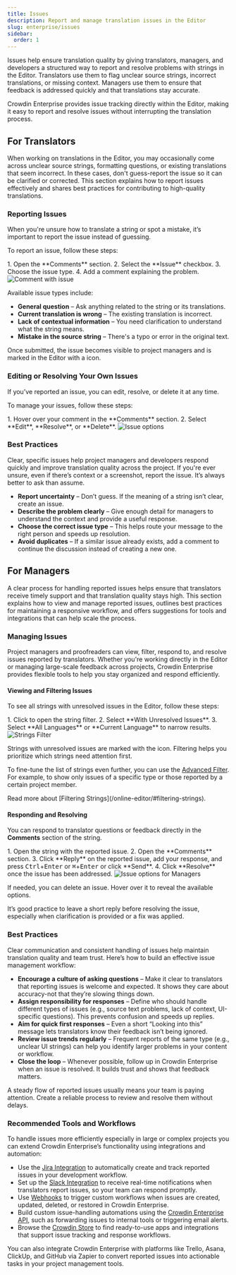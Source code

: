 ```yaml
---
title: Issues
description: Report and manage translation issues in the Editor
slug: enterprise/issues
sidebar:
  order: 1
---
```



Issues help ensure translation quality by giving translators, managers, and developers a structured way to report and resolve problems with strings in the Editor. Translators use them to flag unclear source strings, incorrect translations, or missing context. Managers use them to ensure that feedback is addressed quickly and that translations stay accurate.

Crowdin Enterprise provides issue tracking directly within the Editor, making it easy to report and resolve issues without interrupting the translation process.

## For Translators

When working on translations in the Editor, you may occasionally come across unclear source strings, formatting questions, or existing translations that seem incorrect. In these cases, don't guess-report the issue so it can be clarified or corrected. This section explains how to report issues effectively and shares best practices for contributing to high-quality translations.

### Reporting Issues

When you're unsure how to translate a string or spot a mistake, it’s important to report the issue instead of guessing.

To report an issue, follow these steps:

<Steps>
  1. Open the **Comments** section.
  2. Select the **Issue** checkbox.
  3. Choose the issue type.
  4. Add a comment explaining the problem.
</Steps>

<Image src={commentWithIssue} alt="Comment with issue" />

Available issue types include:

* **General question** – Ask anything related to the string or its translations.
* **Current translation is wrong** – The existing translation is incorrect.
* **Lack of contextual information** – You need clarification to understand what the string means.
* **Mistake in the source string** – There's a typo or error in the original text.

Once submitted, the issue becomes visible to project managers and is marked in the Editor with a <Icon name="mdi:comment-alert-outline" class="inline-icon" /> icon.

### Editing or Resolving Your Own Issues

If you’ve reported an issue, you can edit, resolve, or delete it at any time.

To manage your issues, follow these steps:

<Steps>
  1. Hover over your comment in the **Comments** section.
  2. Select **Edit**, **Resolve**, or **Delete**.
</Steps>

<Image src={issueOptions} alt="Issue options" />

### Best Practices

Clear, specific issues help project managers and developers respond quickly and improve translation quality across the project. If you're ever unsure, even if there’s context or a screenshot, report the issue. It’s always better to ask than assume.

* **Report uncertainty** – Don’t guess. If the meaning of a string isn’t clear, create an issue.
* **Describe the problem clearly** – Give enough detail for managers to understand the context and provide a useful response.
* **Choose the correct issue type** – This helps route your message to the right person and speeds up resolution.
* **Avoid duplicates** – If a similar issue already exists, add a comment to continue the discussion instead of creating a new one.

## For Managers

A clear process for handling reported issues helps ensure that translators receive timely support and that translation quality stays high. This section explains how to view and manage reported issues, outlines best practices for maintaining a responsive workflow, and offers suggestions for tools and integrations that can help scale the process.

### Managing Issues

Project managers and proofreaders can view, filter, respond to, and resolve issues reported by translators. Whether you're working directly in the Editor or managing large-scale feedback across projects, Crowdin Enterprise provides flexible tools to help you stay organized and respond efficiently.

#### Viewing and Filtering Issues

To see all strings with unresolved issues in the Editor, follow these steps:

<Steps>
  1. Click <Icon name="mdi:filter-variant" class="inline-icon" /> to open the string filter.
  2. Select **With Unresolved Issues**.
  3. Select **All Languages** or **Current Language** to narrow results.
</Steps>

<Image src={stringsFilter} alt="Strings Filter" />

Strings with unresolved issues are marked with the <Icon name="mdi:comment-alert-outline" class="inline-icon" /> icon. Filtering helps you prioritize which strings need attention first.

To fine-tune the list of strings even further, you can use the [Advanced Filter](/online-editor/#advanced-filter). For example, to show only issues of a specific type or those reported by a certain project member.

<ReadMore>
  Read more about [Filtering Strings](/online-editor/#filtering-strings).
</ReadMore>

#### Responding and Resolving

You can respond to translator questions or feedback directly in the **Comments** section of the string.

<Steps>
  1. Open the string with the reported issue.
  2. Open the **Comments** section.
  3. Click **Reply** on the reported issue, add your response, and press <KBD>Ctrl</KBD>+<KBD>Enter</KBD> or <KBD>⌘</KBD>+<KBD>Enter</KBD> or click **Send**.
  4. Click **Resolve** once the issue has been addressed.
</Steps>

<Image src={issueOptionsManager} alt="Issue options for Managers" />

If needed, you can delete an issue. Hover over it to reveal the available options.

<Aside type="tip">
  It’s good practice to leave a short reply before resolving the issue, especially when clarification is provided or a fix was applied.
</Aside>

### Best Practices

Clear communication and consistent handling of issues help maintain translation quality and team trust. Here’s how to build an effective issue management workflow:

* **Encourage a culture of asking questions** – Make it clear to translators that reporting issues is welcome and expected. It shows they care about accuracy-not that they’re slowing things down.
* **Assign responsibility for responses** – Define who should handle different types of issues (e.g., source text problems, lack of context, UI-specific questions). This prevents confusion and speeds up replies.
* **Aim for quick first responses** – Even a short “Looking into this” message lets translators know their feedback isn’t being ignored.
* **Review issue trends regularly** – Frequent reports of the same type (e.g., unclear UI strings) can help you identify larger problems in your content or workflow.
* **Close the loop** – Whenever possible, follow up in Crowdin Enterprise when an issue is resolved. It builds trust and shows that feedback matters.

<Aside type="tip">
  A steady flow of reported issues usually means your team is paying attention. Create a reliable process to review and resolve them without delays.
</Aside>

### Recommended Tools and Workflows

To handle issues more efficiently especially in large or complex projects you can extend Crowdin Enterprise’s functionality using integrations and automation:

* Use the [Jira Integration](/jira-integration/) to automatically create and track reported issues in your development workflow.
* Set up the [Slack Integration](/account-notifications/#slack-integration) to receive real-time notifications when translators report issues, so your team can respond promptly.
* Use [Webhooks](/webhooks/) to trigger custom workflows when issues are created, updated, deleted, or restored in Crowdin Enterprise.
* Build custom issue-handling automations using the [Crowdin Enterprise API](/developer/api/), such as forwarding issues to internal tools or triggering email alerts.
* Browse the [Crowdin Store](https://store.crowdin.com/) to find ready-to-use apps and integrations that support issue tracking and response workflows.

<LinkCard
  title="Issues Manager"
  description="Track, filter, and resolve issues across multiple projects from a single dashboard."
  href="https://store.crowdin.com/issues-manager"
/>

<Aside type="tip">
  You can also integrate Crowdin Enterprise with platforms like Trello, Asana, ClickUp, and GitHub via Zapier to convert reported issues into actionable tasks in your project management tools.
</Aside>
